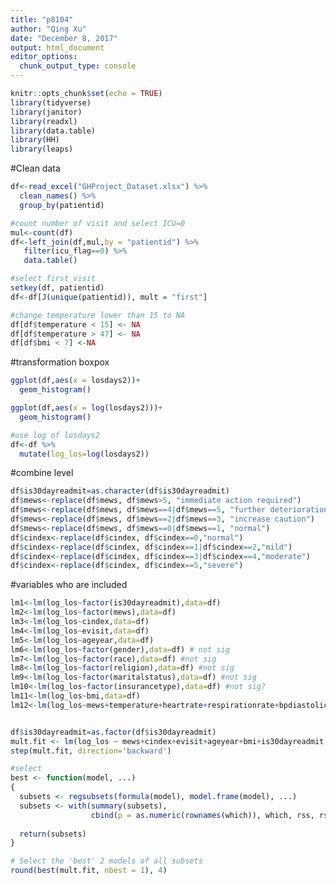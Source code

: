 ```yaml
---
title: "p8104"
author: "Qing Xu"
date: "December 8, 2017"
output: html_document
editor_options: 
  chunk_output_type: console
---
```


```r
knitr::opts_chunk$set(echo = TRUE)
library(tidyverse)
library(janitor)
library(readxl)
library(data.table)
library(HH)
library(leaps)
```
#Clean data
```r
df<-read_excel("GHProject_Dataset.xlsx") %>%
  clean_names() %>%
  group_by(patientid) 

#count number of visit and select ICU=0
mul<-count(df) 
df<-left_join(df,mul,by = "patientid") %>%
   filter(icu_flag==0) %>%
   data.table()

#select first visit
setkey(df, patientid)
df<-df[J(unique(patientid)), mult = "first"]

#change temperature lower than 15 to NA
df[df$temperature < 15] <- NA
df[df$temperature > 47] <- NA
df[df$bmi < 7] <-NA
```
#transformation boxpox
```r
ggplot(df,aes(x = losdays2))+
  geom_histogram()

ggplot(df,aes(x = log(losdays2)))+
  geom_histogram()

#use log of losdays2
df<-df %>%
  mutate(log_los=log(losdays2)) 

```

#combine level
```r
df$is30dayreadmit=as.character(df$is30dayreadmit)
df$mews<-replace(df$mews, df$mews>5, "immediate action required")
df$mews<-replace(df$mews, df$mews==4|df$mews==5, "further deterioration")
df$mews<-replace(df$mews, df$mews==2|df$mews==3, "increase caution")
df$mews<-replace(df$mews, df$mews==0|df$mews==1, "normal")
df$cindex<-replace(df$cindex, df$cindex==0,"normal")
df$cindex<-replace(df$cindex, df$cindex==1|df$cindex==2,"mild")
df$cindex<-replace(df$cindex, df$cindex==3|df$cindex==4,"moderate")
df$cindex<-replace(df$cindex, df$cindex==5,"severe")


```







#variables who are included
```r
lm1<-lm(log_los~factor(is30dayreadmit),data=df) 
lm2<-lm(log_los~factor(mews),data=df) 
lm3<-lm(log_los~cindex,data=df)
lm4<-lm(log_los~evisit,data=df)
lm5<-lm(log_los~ageyear,data=df)
lm6<-lm(log_los~factor(gender),data=df) # not sig 
lm7<-lm(log_los~factor(race),data=df) #not sig
lm8<-lm(log_los~factor(religion),data=df) #not sig
lm9<-lm(log_los~factor(maritalstatus),data=df) #not sig
lm10<-lm(log_los~factor(insurancetype),data=df) #not sig?
lm11<-lm(log_los~bmi,data=df)
lm12<-lm(log_los~mews+temperature+heartrate+respirationrate+bpdiastolic,data=df)


df$is30dayreadmit=as.factor(df$is30dayreadmit)
mult.fit <- lm(log_los ~ mews+cindex+evisit+ageyear+bmi+is30dayreadmit, data=df)
step(mult.fit, direction='backward')

#select
best <- function(model, ...) 
{
  subsets <- regsubsets(formula(model), model.frame(model), ...)
  subsets <- with(summary(subsets),
                  cbind(p = as.numeric(rownames(which)), which, rss, rsq, adjr2, cp, bic))
  
  return(subsets)
}  

# Select the 'best' 2 models of all subsets
round(best(mult.fit, nbest = 1), 4)
```